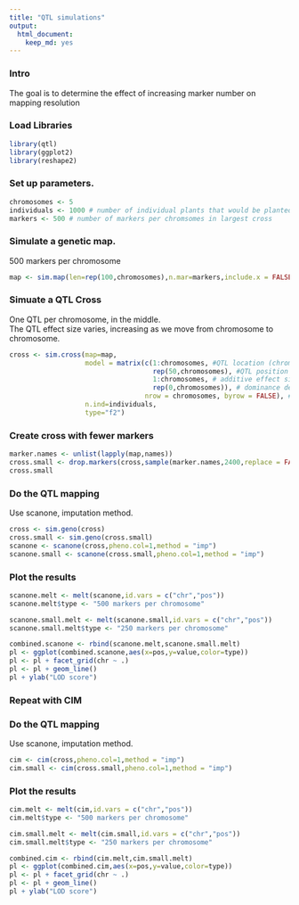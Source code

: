 ```yaml
---
title: "QTL simulations"
output: 
  html_document: 
    keep_md: yes
---
```


### Intro

The goal is to determine the effect of increasing marker number on mapping resolution

### Load Libraries
```r
library(qtl)
library(ggplot2)
library(reshape2)
```

### Set up parameters.
```r
chromosomes <- 5
individuals <- 1000 # number of individual plants that would be planted
markers <- 500 # number of markers per chromsomes in largest cross
```

### Simulate a genetic map.
500 markers per chromosome
```r
map <- sim.map(len=rep(100,chromosomes),n.mar=markers,include.x = FALSE)
```

### Simuate a QTL Cross
One QTL per chromosome, in the middle.  
The QTL effect size varies, increasing as we move from chromosome to chromosome.
```r
cross <- sim.cross(map=map,
                   model = matrix(c(1:chromosomes, #QTL location (chromosome)
                                    rep(50,chromosomes), #QTL position on chromosome
                                    1:chromosomes, # additive effect sizes, ranging from 1 to # of chromosomes
                                    rep(0,chromosomes)), # dominance deviation
                                  nrow = chromosomes, byrow = FALSE), #1 QTL per chromosome at 50cM, increasing effect size 1:12
                   n.ind=individuals,
                   type="f2")
```

### Create cross with fewer markers
```r
marker.names <- unlist(lapply(map,names))
cross.small <- drop.markers(cross,sample(marker.names,2400,replace = FALSE))
cross.small
```

### Do the QTL mapping
Use scanone, imputation method.
```r
cross <- sim.geno(cross)
cross.small <- sim.geno(cross.small)
scanone <- scanone(cross,pheno.col=1,method = "imp")
scanone.small <- scanone(cross.small,pheno.col=1,method = "imp")
```

### Plot the results
```r
scanone.melt <- melt(scanone,id.vars = c("chr","pos"))
scanone.melt$type <- "500 markers per chromosome"

scanone.small.melt <- melt(scanone.small,id.vars = c("chr","pos"))
scanone.small.melt$type <- "250 markers per chromosome"

combined.scanone <- rbind(scanone.melt,scanone.small.melt)
pl <- ggplot(combined.scanone,aes(x=pos,y=value,color=type))
pl <- pl + facet_grid(chr ~ .) 
pl <- pl + geom_line()
pl + ylab("LOD score")
```

### Repeat with CIM
### Do the QTL mapping
Use scanone, imputation method.
```r
cim <- cim(cross,pheno.col=1,method = "imp")
cim.small <- cim(cross.small,pheno.col=1,method = "imp")
```

### Plot the results
```r
cim.melt <- melt(cim,id.vars = c("chr","pos"))
cim.melt$type <- "500 markers per chromosome"

cim.small.melt <- melt(cim.small,id.vars = c("chr","pos"))
cim.small.melt$type <- "250 markers per chromosome"

combined.cim <- rbind(cim.melt,cim.small.melt)
pl <- ggplot(combined.cim,aes(x=pos,y=value,color=type))
pl <- pl + facet_grid(chr ~ .) 
pl <- pl + geom_line()
pl + ylab("LOD score")
```


